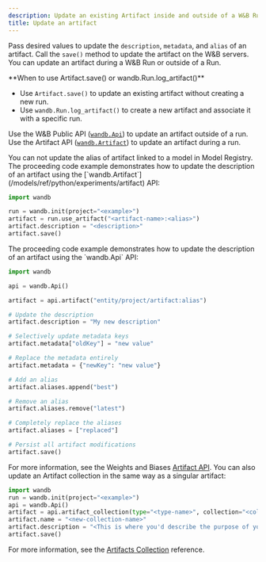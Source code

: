 ```yaml
---
description: Update an existing Artifact inside and outside of a W&B Run.
title: Update an artifact
---
```


Pass desired values to update the `description`, `metadata`, and `alias` of an artifact. Call the `save()` method to update the artifact on the W&B servers. You can update an artifact during a W&B Run or outside of a Run.

<Note>
**When to use Artifact.save() or wandb.Run.log_artifact()**

- Use `Artifact.save()` to update an existing artifact without creating a new run.
- Use `wandb.Run.log_artifact()` to create a new artifact and associate it with a specific run.
</Note>

Use the W&B Public API ([`wandb.Api`](/models/ref/python/public-api/api)) to update an artifact outside of a run. Use the Artifact API ([`wandb.Artifact`](/models/ref/python/experiments/artifact)) to update an artifact during a run.

<Warning>
You can not update the alias of artifact linked to a model in Model Registry.
</Warning>

<Tabs>
<Tab title="During a run">
The proceeding code example demonstrates how to update the description of an artifact using the [`wandb.Artifact`](/models/ref/python/experiments/artifact) API:

```python
import wandb

run = wandb.init(project="<example>")
artifact = run.use_artifact("<artifact-name>:<alias>")
artifact.description = "<description>"
artifact.save()
```
</Tab>
<Tab title="Outside of a run">
The proceeding code example demonstrates how to update the description of an artifact using the `wandb.Api` API:

```python
import wandb

api = wandb.Api()

artifact = api.artifact("entity/project/artifact:alias")

# Update the description
artifact.description = "My new description"

# Selectively update metadata keys
artifact.metadata["oldKey"] = "new value"

# Replace the metadata entirely
artifact.metadata = {"newKey": "new value"}

# Add an alias
artifact.aliases.append("best")

# Remove an alias
artifact.aliases.remove("latest")

# Completely replace the aliases
artifact.aliases = ["replaced"]

# Persist all artifact modifications
artifact.save()
```

For more information, see the Weights and Biases [Artifact API](/models/ref/python/experiments/artifact).
</Tab>
<Tab title="With collections">
You can also update an Artifact collection in the same way as a singular artifact:

```python
import wandb
run = wandb.init(project="<example>")
api = wandb.Api()
artifact = api.artifact_collection(type="<type-name>", collection="<collection-name>")
artifact.name = "<new-collection-name>"
artifact.description = "<This is where you'd describe the purpose of your collection.>"
artifact.save()
```
For more information, see the [Artifacts Collection](/models/ref/python/public-api/api) reference.
</Tab>
</Tabs>

